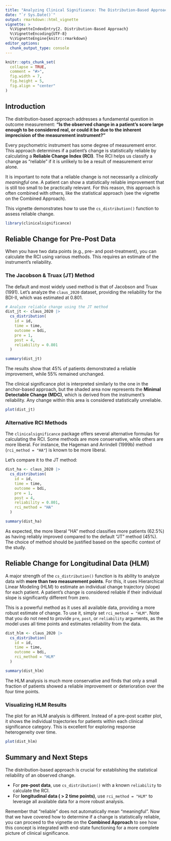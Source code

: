 ```yaml
---
title: "Analyzing Clinical Significance: The Distribution-Based Approach"
date: "`r Sys.Date()`"
output: rmarkdown::html_vignette
vignette: >
  %\VignetteIndexEntry{2. Distribution-Based Approach}
  %\VignetteEncoding{UTF-8}
  %\VignetteEngine{knitr::rmarkdown}
editor_options: 
  chunk_output_type: console
---
```


```r
knitr::opts_chunk_set(
  collapse = TRUE,
  comment = "#>",
  fig.width = 7,
  fig.height = 5,
  fig.align = "center"
)
```

## Introduction

The distribution-based approach addresses a fundamental question in outcome measurement: **"Is the observed change in a patient's score large enough to be considered real, or could it be due to the inherent imprecision of the measurement instrument?"**

Every psychometric instrument has some degree of measurement error. This approach determines if a patient's change is statistically reliable by calculating a **Reliable Change Index (RCI)**. The RCI helps us classify a change as "reliable" if it is unlikely to be a result of measurement error alone.

It is important to note that a reliable change is not necessarily a *clinically meaningful* one. A patient can show a statistically reliable improvement that is still too small to be practically relevant. For this reason, this approach is often combined with others, like the statistical approach (see the vignette on the Combined Approach).

This vignette demonstrates how to use the `cs_distribution()` function to assess reliable change.

```r
library(clinicalsignificance)
```

## Reliable Change for Pre-Post Data

When you have two data points (e.g., pre- and post-treatment), you can calculate the RCI using various methods. This requires an estimate of the instrument's reliability.

### The Jacobson & Truax (JT) Method

The default and most widely used method is that of Jacobson and Truax (1991). Let's analyze the `claus_2020` dataset, providing the reliability for the BDI-II, which was estimated at 0.801.

```r
# Analyze reliable change using the JT method
dist_jt <- claus_2020 |>
  cs_distribution(
    id = id,
    time = time,
    outcome = bdi,
    pre = 1,
    post = 4,
    reliability = 0.801
  )

summary(dist_jt)
```
The results show that 45% of patients demonstrated a reliable improvement, while 55% remained unchanged.

The clinical significance plot is interpreted similarly to the one in the anchor-based approach, but the shaded area now represents the **Minimal Detectable Change (MDC)**, which is derived from the instrument's reliability. Any change within this area is considered statistically unreliable.

```r
plot(dist_jt)
```

### Alternative RCI Methods

The `clinicalsignificance` package offers several alternative formulas for calculating the RCI. Some methods are more conservative, while others are more liberal. For instance, the Hageman and Arrindell (1999b) method (`rci_method = "HA"`) is known to be more liberal.

Let's compare it to the JT method:
```r
dist_ha <- claus_2020 |>
  cs_distribution(
    id = id,
    time = time,
    outcome = bdi,
    pre = 1,
    post = 4,
    reliability = 0.801,
    rci_method = "HA"
  )

summary(dist_ha)
```
As expected, the more liberal "HA" method classifies more patients (62.5%) as having reliably improved compared to the default "JT" method (45%). The choice of method should be justified based on the specific context of the study.


## Reliable Change for Longitudinal Data (HLM)

A major strength of the `cs_distribution()` function is its ability to analyze data with **more than two measurement points**. For this, it uses Hierarchical Linear Modeling (HLM) to estimate an individual change trajectory (slope) for each patient. A patient's change is considered reliable if their individual slope is significantly different from zero.

This is a powerful method as it uses all available data, providing a more robust estimate of change. To use it, simply set `rci_method = "HLM"`. Note that you do not need to provide `pre`, `post`, or `reliability` arguments, as the model uses all time points and estimates reliability from the data.

```r
dist_hlm <- claus_2020 |>
  cs_distribution(
    id = id,
    time = time,
    outcome = bdi,
    rci_method = "HLM"
  )

summary(dist_hlm)
```
The HLM analysis is much more conservative and finds that only a small fraction of patients showed a reliable improvement or deterioration over the four time points.

### Visualizing HLM Results

The plot for an HLM analysis is different. Instead of a pre-post scatter plot, it shows the individual trajectories for patients within each clinical significance category. This is excellent for exploring response heterogeneity over time.

```r
plot(dist_hlm)
```

## Summary and Next Steps

The distribution-based approach is crucial for establishing the statistical reliability of an observed change.

* For **pre-post data**, use `cs_distribution()` with a known `reliability` to calculate the RCI.
* For **longitudinal data ( > 2 time points)**, use `rci_method = "HLM"` to leverage all available data for a more robust analysis.

Remember that "reliable" does not automatically mean "meaningful". Now that we have covered how to determine if a change is statistically reliable, you can proceed to the vignette on the **Combined Approach** to see how this concept is integrated with end-state functioning for a more complete picture of clinical significance.
